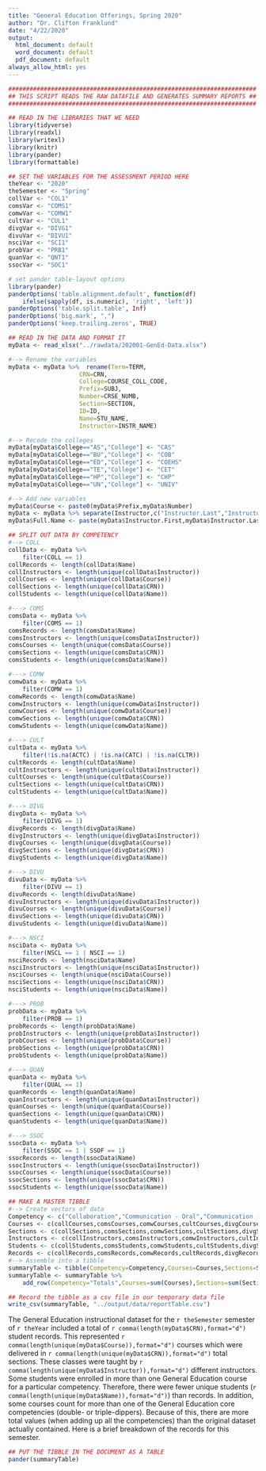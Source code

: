 ```yaml
---
title: "General Education Offerings, Spring 2020"
author: "Dr. Clifton Franklund"
date: "4/22/2020"
output:
  html_document: default
  word_document: default
  pdf_document: default
always_allow_html: yes
---
```


```r
######################################################################
## THIS SCRIPT READS THE RAW DATAFILE AND GENERATES SUMMARY REPORTS ##
######################################################################

## READ IN THE LIBRARIES THAT WE NEED
library(tidyverse)
library(readxl)
library(writexl)
library(knitr)
library(pander)
library(formattable)
```

```r
## SET THE VARIABLES FOR THE ASSESSMENT PERIOD HERE
theYear <- "2020"
theSemester <- "Spring"
collVar <- "COL1"
comsVar <- "COMS1"
comwVar <- "COMW1"
cultVar <- "CUL1"
divgVar <- "DIVG1"
divuVar <- "DIVU1"
nsciVar <- "SCI1"
probVar <- "PRB1"
quanVar <- "QNT1"
ssocVar <- "SOC1"
```

```r
# set pander table-layout options
library(pander)
panderOptions('table.alignment.default', function(df)
    ifelse(sapply(df, is.numeric), 'right', 'left'))
panderOptions('table.split.table', Inf)
panderOptions('big.mark', ",")
panderOptions('keep.trailing.zeros', TRUE)
```

```r
## READ IN THE DATA AND FORMAT IT
myData <- read_xlsx("../rawdata/202001-GenEd-Data.xlsx")

#--> Rename the variables
myData <- myData %>%  rename(Term=TERM,
					CRN=CRN,
					College=COURSE_COLL_CODE,
					Prefix=SUBJ,
					Number=CRSE_NUMB,
					Section=SECTION,
					ID=ID,
					Name=STU_NAME,
					Instructor=INSTR_NAME)

#--> Recode the colleges
myData[myData$College=="AS","College"] <- "CAS"
myData[myData$College=="BU","College"] <- "COB"
myData[myData$College=="ED","College"] <- "COEHS"
myData[myData$College=="TE","College"] <- "CET"
myData[myData$College=="HP","College"] <- "CHP"
myData[myData$College=="UN","College"] <- "UNIV"

#--> Add new variables
myData$Course <- paste0(myData$Prefix,myData$Number)
myData <- myData %>% separate(Instructor,c("Instructor.Last","Instructor.First"), ",", remove=FALSE)
myData$Full.Name <- paste(myData$Instructor.First,myData$Instructor.Last)
```

```r
## SPLIT OUT DATA BY COMPETENCY
#--> COLL
collData <- myData %>% 
	filter(COLL == 1)
collRecords <- length(collData$Name)
collInstructors <- length(unique(collData$Instructor))
collCourses <- length(unique(collData$Course))
collSections <- length(unique(collData$CRN))
collStudents <- length(unique(collData$Name))

#---> COMS
comsData <- myData %>% 
	filter(COMS == 1)
comsRecords <- length(comsData$Name)
comsInstructors <- length(unique(comsData$Instructor))
comsCourses <- length(unique(comsData$Course))
comsSections <- length(unique(comsData$CRN))
comsStudents <- length(unique(comsData$Name))

#---> COMW
comwData <- myData %>% 
	filter(COMW == 1)
comwRecords <- length(comwData$Name)
comwInstructors <- length(unique(comwData$Instructor))
comwCourses <- length(unique(comwData$Course))
comwSections <- length(unique(comwData$CRN))
comwStudents <- length(unique(comwData$Name))

#---> CULT
cultData <- myData %>% 
	filter(!is.na(ACTC) | !is.na(CATC) | !is.na(CLTR))
cultRecords <- length(cultData$Name)
cultInstructors <- length(unique(cultData$Instructor))
cultCourses <- length(unique(cultData$Course))
cultSections <- length(unique(cultData$CRN))
cultStudents <- length(unique(cultData$Name))

#---> DIVG
divgData <- myData %>% 
	filter(DIVG == 1)
divgRecords <- length(divgData$Name)
divgInstructors <- length(unique(divgData$Instructor))
divgCourses <- length(unique(divgData$Course))
divgSections <- length(unique(divgData$CRN))
divgStudents <- length(unique(divgData$Name))

#---> DIVU
divuData <- myData %>% 
	filter(DIVU == 1)
divuRecords <- length(divuData$Name)
divuInstructors <- length(unique(divuData$Instructor))
divuCourses <- length(unique(divuData$Course))
divuSections <- length(unique(divuData$CRN))
divuStudents <- length(unique(divuData$Name))

#---> NSCI
nsciData <- myData %>% 
	filter(NSCL == 1 | NSCI == 1)
nsciRecords <- length(nsciData$Name)
nsciInstructors <- length(unique(nsciData$Instructor))
nsciCourses <- length(unique(nsciData$Course))
nsciSections <- length(unique(nsciData$CRN))
nsciStudents <- length(unique(nsciData$Name))

#---> PROB
probData <- myData %>% 
	filter(PROB == 1)
probRecords <- length(probData$Name)
probInstructors <- length(unique(probData$Instructor))
probCourses <- length(unique(probData$Course))
probSections <- length(unique(probData$CRN))
probStudents <- length(unique(probData$Name))

#---> QUAN
quanData <- myData %>% 
	filter(QUAL == 1)
quanRecords <- length(quanData$Name)
quanInstructors <- length(unique(quanData$Instructor))
quanCourses <- length(unique(quanData$Course))
quanSections <- length(unique(quanData$CRN))
quanStudents <- length(unique(quanData$Name))

#---> SSOC
ssocData <- myData %>% 
	filter(SSOC == 1 | SSOF == 1)
ssocRecords <- length(ssocData$Name)
ssocInstructors <- length(unique(ssocData$Instructor))
ssocCourses <- length(unique(ssocData$Course))
ssocSections <- length(unique(ssocData$CRN))
ssocStudents <- length(unique(ssocData$Name))

## MAKE A MASTER TIBBLE
#--> Create vectors of data
Competency <- c("Collaboration","Communication - Oral","Communication - Written","Culture","Diversity - Global","Diversity - Race, Ethnicity, Gender","Natural Sciences","Problem Solving","Quantitative Literacy","Self and Society")
Courses <- c(collCourses,comsCourses,comwCourses,cultCourses,divgCourses,divuCourses,nsciCourses,probCourses,quanCourses,ssocCourses)
Sections <- c(collSections,comsSections,comwSections,cultSections,divgSections,divuSections,nsciSections,probSections,quanSections,ssocSections)
Instructors <- c(collInstructors,comsInstructors,comwInstructors,cultInstructors,divgInstructors,divuInstructors,nsciInstructors,probInstructors,quanInstructors,ssocInstructors)
Students <- c(collStudents,comsStudents,comwStudents,cultStudents,divgStudents,divuStudents,nsciStudents,probStudents,quanStudents,ssocStudents)
Records <- c(collRecords,comsRecords,comwRecords,cultRecords,divgRecords,divuRecords,nsciRecords,probRecords,quanRecords,ssocRecords)
#--> Assemble into a tibble
summaryTable <- tibble(Competency=Competency,Courses=Courses,Sections=Sections,Instructors=Instructors,Students=Students,Records=Records)
summaryTable <- summaryTable %>% 
	add_row(Competency="Totals",Courses=sum(Courses),Sections=sum(Sections),Instructors=sum(Instructors),Students=sum(Students),Records=sum(Records))

## Record the tibble as a csv file in our temporary data file
write_csv(summaryTable, "../output/data/reportTable.csv")
```

The General Education instructional dataset for the `r theSemester` semester of `r theYear` included a total of `r comma(length(myData$CRN),format="d")` student records. This represented `r comma(length(unique(myData$Course)),format="d")` courses which were delivered in `r comma(length(unique(myData$CRN)),format="d")` total sections. These classes were taught by `r comma(length(unique(myData$Instructor)),format="d")` different instructors. Some students were enrolled in more than one General Education course for a particular competency. Therefore, there were fewer unique students (`r comma(length(unique(myData$Name)),format="d")`) than records. In addition, some courses count for more than one of the General Education core competencies (double- or triple-dippers). Because of this, there are more total values (when adding up all the competencies) than the original dataset actually contained. Here is a brief breakdown of the records for this semester.

```r
## PUT THE TIBBLE IN THE DOCUMENT AS A TABLE
pander(summaryTable)
```
